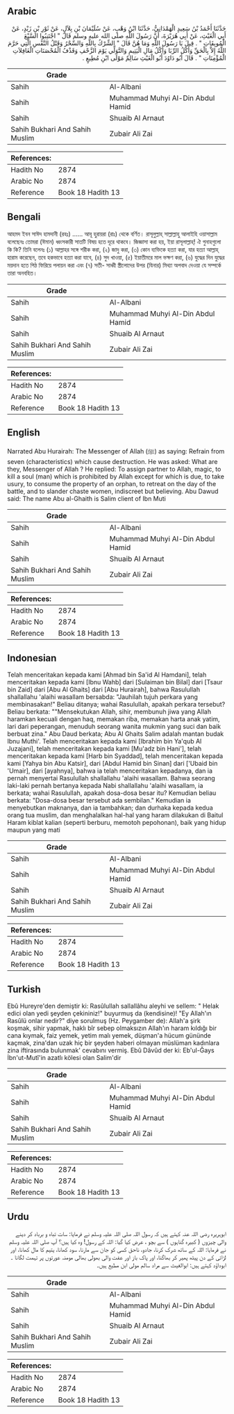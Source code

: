 ## Arabic


<div dir="rtl" lang="ar" style={{fontSize:'larger',backgroundColor:'#f8f9fa',padding:20}}>
حَدَّثَنَا أَحْمَدُ بْنُ سَعِيدٍ الْهَمْدَانِيُّ، حَدَّثَنَا ابْنُ وَهْبٍ، عَنْ سُلَيْمَانَ بْنِ بِلاَلٍ، عَنْ ثَوْرِ بْنِ زَيْدٍ، عَنْ أَبِي الْغَيْثِ، عَنْ أَبِي هُرَيْرَةَ، أَنَّ رَسُولَ اللَّهِ صلى الله عليه وسلم قَالَ ‏"‏ اجْتَنِبُوا السَّبْعَ الْمُوبِقَاتِ ‏"‏ ‏.‏ قِيلَ يَا رَسُولَ اللَّهِ وَمَا هُنَّ قَالَ ‏"‏ الشِّرْكُ بِاللَّهِ وَالسِّحْرُ وَقَتْلُ النَّفْسِ الَّتِي حَرَّمَ اللَّهُ إِلاَّ بِالْحَقِّ وَأَكْلُ الرِّبَا وَأَكْلُ مَالِ الْيَتِيمِ وَالتَّوَلِّي يَوْمَ الزَّحْفِ وَقَذْفُ الْمُحْصَنَاتِ الْغَافِلاَتِ الْمُؤْمِنَاتِ ‏"‏ ‏.‏ قَالَ أَبُو دَاوُدَ أَبُو الْغَيْثِ سَالِمٌ مَوْلَى ابْنِ مُطِيعٍ ‏.‏
</div>
<div style={{backgroundColor:'#f8f9fa',padding:20, marginBottom: 10}}><table> <thead> <tr> <th>Grade</th> <th></th> </tr> </thead> <tbody> <tr><td>Sahih</td><td>Al-Albani</td></tr><tr><td>Sahih</td><td>Muhammad Muhyi Al-Din Abdul Hamid</td></tr><tr><td>Sahih</td><td>Shuaib Al Arnaut</td></tr><tr><td>Sahih Bukhari And Sahih Muslim</td><td>Zubair Ali Zai</td></tr></tbody></table><table> <thead> <tr> <th>References:</th> <th></th> </tr> </thead> <tbody><tr><td>Hadith No</td><td>2874</td></tr><tr><td>Arabic No</td><td>2874</td></tr><tr><td>Reference</td><td>Book 18 Hadith 13</td></tr></tbody></table></div>

## Bengali


<div dir="ltr" lang="bn" style={{fontSize:'larger',backgroundColor:'#f8f9fa',padding:20}}>
আহমদ ইবন সাঈদ হামদানী (রহঃ) ...... আবূ হুরায়রা (রাঃ) থেকে বর্ণিত। রাসূলুল্লাহ্ সাল্লাল্লাহু আলাইহি ওয়াসাল্লাম বলেছেনঃ তোমরা (ঈমান) ধ্বংসকারী সাতটি বিষয় হতে দূরে থাকবে। জিজ্ঞাসা করা হয়, ইয়া রাসূলাল্লাহ্! ঐ গুনাহগুলো কি কি? তিনি বলেনঃ (১) আল্লাহর সঙ্গে শরীক করা, (২) জাদু করা, (৩) কোন ব্যক্তিকে হত্যা করা, যার হত্যা আল্লাহ্ হারাম করেছেন, তবে হকভাবে হত্যা করা যাবে, (৪) সুদ খাওয়া, (৫) ইয়াতীমরে মাল ভক্ষণ করা, (৬) যুদ্ধের দিন যুদ্ধের ময়দান হতে পিঠ ফিরিয়ে পলায়ন করা এবং (৭) সতী- সাধ্বী স্ত্রীলোদের উপর (যিনার) মিথ্যা অপবাদ দেওয়া যে সম্পর্কে তারা অনবহিত।
</div>
<div style={{backgroundColor:'#f8f9fa',padding:20, marginBottom: 10}}><table> <thead> <tr> <th>Grade</th> <th></th> </tr> </thead> <tbody> <tr><td>Sahih</td><td>Al-Albani</td></tr><tr><td>Sahih</td><td>Muhammad Muhyi Al-Din Abdul Hamid</td></tr><tr><td>Sahih</td><td>Shuaib Al Arnaut</td></tr><tr><td>Sahih Bukhari And Sahih Muslim</td><td>Zubair Ali Zai</td></tr></tbody></table><table> <thead> <tr> <th>References:</th> <th></th> </tr> </thead> <tbody><tr><td>Hadith No</td><td>2874</td></tr><tr><td>Arabic No</td><td>2874</td></tr><tr><td>Reference</td><td>Book 18 Hadith 13</td></tr></tbody></table></div>

## English


<div dir="ltr" lang="en" style={{fontSize:'larger',backgroundColor:'#f8f9fa',padding:20}}>
Narrated Abu Hurairah: The Messenger of Allah (ﷺ) as saying: Refrain from seven (characteristics) which cause destruction. He was asked: What are they, Messenger of Allah ? He replied: To assign partner to Allah, magic, to kill a soul (man) which is prohibited by Allah except for which is due, to take usury, to consume the property of an orphan, to retreat on the day of the battle, and to slander chaste women, indiscreet but believing. Abu Dawud said: The name Abu al-Ghaith is Salim client of Ibn Muti
</div>
<div style={{backgroundColor:'#f8f9fa',padding:20, marginBottom: 10}}><table> <thead> <tr> <th>Grade</th> <th></th> </tr> </thead> <tbody> <tr><td>Sahih</td><td>Al-Albani</td></tr><tr><td>Sahih</td><td>Muhammad Muhyi Al-Din Abdul Hamid</td></tr><tr><td>Sahih</td><td>Shuaib Al Arnaut</td></tr><tr><td>Sahih Bukhari And Sahih Muslim</td><td>Zubair Ali Zai</td></tr></tbody></table><table> <thead> <tr> <th>References:</th> <th></th> </tr> </thead> <tbody><tr><td>Hadith No</td><td>2874</td></tr><tr><td>Arabic No</td><td>2874</td></tr><tr><td>Reference</td><td>Book 18 Hadith 13</td></tr></tbody></table></div>

## Indonesian


<div dir="ltr" lang="id" style={{fontSize:'larger',backgroundColor:'#f8f9fa',padding:20}}>
Telah menceritakan kepada kami [Ahmad bin Sa'id Al Hamdani], telah menceritakan kepada kami [Ibnu Wahb] dari [Sulaiman bin Bilal] dari [Tsaur bin Zaid] dari [Abu Al Ghaits] dari [Abu Hurairah], bahwa Rasulullah shallallahu 'alaihi wasallam bersabda: "Jauhilah tujuh perkara yang membinasakan!" Beliau ditanya; wahai Rasulullah, apakah perkara tersebut? Beliau berkata: ""Mensekutukan Allah, sihir, membunuh jiwa yang Allah haramkan kecuali dengan haq, memakan riba, memakan harta anak yatim, lari dari peperangan, menuduh seorang wanita mukmin yang suci dan baik berbuat zina." Abu Daud berkata; Abu Al Ghaits Salim adalah mantan budak Ibnu Muthi'. Telah menceritakan kepada kami [Ibrahim bin Ya'qub Al Juzajani], telah menceritakan kepada kami [Mu'adz bin Hani'], telah menceritakan kepada kami [Harb bin Syaddad], telah menceritakan kepada kami [Yahya bin Abu Katsir], dari [Abdul Hamid bin Sinan] dari ['Ubaid bin 'Umair], dari [ayahnya], bahwa ia telah menceritakan kepadanya, dan ia pernah menyertai Rasulullah shallallahu 'alaihi wasallam. Bahwa seorang laki-laki pernah bertanya kepada Nabi shallallahu 'alaihi wasallam, ia berkata; wahai Rasulullah, apakah dosa-dosa besar itu? Kemudian beliau berkata: "Dosa-dosa besar tersebut ada sembilan." Kemudian ia menyebutkan maknanya, dan ia tambahkan; dan durhaka kepada kedua orang tua muslim, dan menghalalkan hal-hal yang haram dilakukan di Baitul Haram kiblat kalian (seperti berburu, memotoh pepohonan), baik yang hidup maupun yang mati
</div>
<div style={{backgroundColor:'#f8f9fa',padding:20, marginBottom: 10}}><table> <thead> <tr> <th>Grade</th> <th></th> </tr> </thead> <tbody> <tr><td>Sahih</td><td>Al-Albani</td></tr><tr><td>Sahih</td><td>Muhammad Muhyi Al-Din Abdul Hamid</td></tr><tr><td>Sahih</td><td>Shuaib Al Arnaut</td></tr><tr><td>Sahih Bukhari And Sahih Muslim</td><td>Zubair Ali Zai</td></tr></tbody></table><table> <thead> <tr> <th>References:</th> <th></th> </tr> </thead> <tbody><tr><td>Hadith No</td><td>2874</td></tr><tr><td>Arabic No</td><td>2874</td></tr><tr><td>Reference</td><td>Book 18 Hadith 13</td></tr></tbody></table></div>

## Turkish


<div dir="ltr" lang="tr" style={{fontSize:'larger',backgroundColor:'#f8f9fa',padding:20}}>
Ebû Hureyre'den demiştir ki: Rasûlullah sallallâhu aleyhi ve sellem: " Helak edici olan yedi şeyden çekininiz!" buyurmuş da (kendisine)! "Ey Allah'ın Rasûlü onlar nedir?" diye sorulmuş (Hz. Peygamber de): Allah'a şirk koşmak, sihir yapmak, haklı bîr sebep olmaksızın Allah'ın haram kıldığı bir cana kıymak, faiz yemek, yetim malı yemek, düşman'a hücum gününde kaçmak, zina'dan uzak hiç bir şeyden haberi olmayan müslüman kadınlara zina iftirasında bulunmak' cevabını vermiş. Ebû Dâvûd der ki: Eb'ul-Ğays İbn'ut-Mutî'in azatlı kölesi olan Salim'dir
</div>
<div style={{backgroundColor:'#f8f9fa',padding:20, marginBottom: 10}}><table> <thead> <tr> <th>Grade</th> <th></th> </tr> </thead> <tbody> <tr><td>Sahih</td><td>Al-Albani</td></tr><tr><td>Sahih</td><td>Muhammad Muhyi Al-Din Abdul Hamid</td></tr><tr><td>Sahih</td><td>Shuaib Al Arnaut</td></tr><tr><td>Sahih Bukhari And Sahih Muslim</td><td>Zubair Ali Zai</td></tr></tbody></table><table> <thead> <tr> <th>References:</th> <th></th> </tr> </thead> <tbody><tr><td>Hadith No</td><td>2874</td></tr><tr><td>Arabic No</td><td>2874</td></tr><tr><td>Reference</td><td>Book 18 Hadith 13</td></tr></tbody></table></div>

## Urdu


<div dir="rtl" lang="ur" style={{fontSize:'larger',backgroundColor:'#f8f9fa',padding:20}}>
ابوہریرہ رضی اللہ عنہ کہتے ہیں کہ رسول اللہ صلی اللہ علیہ وسلم نے فرمایا: سات تباہ و برباد کر دینے والی چیزوں ( کبیرہ گناہوں ) سے بچو ، عرض کیا گیا: اللہ کے رسول! وہ کیا ہیں؟ آپ صلی اللہ علیہ وسلم نے فرمایا: اللہ کے ساتھ شرک کرنا، جادو، ناحق کسی کو جان سے مارنا، سود کھانا، یتیم کا مال کھانا، اور لڑائی کے دن پیٹھ پھیر کر بھاگنا، اور پاک باز اور عفت والی بھولی بھالی مومنہ عورتوں پر تہمت لگانا ۔ ابوداؤد کہتے ہیں: ابوالغیث سے مراد سالم مولی ابن مطیع ہیں۔
</div>
<div style={{backgroundColor:'#f8f9fa',padding:20, marginBottom: 10}}><table> <thead> <tr> <th>Grade</th> <th></th> </tr> </thead> <tbody> <tr><td>Sahih</td><td>Al-Albani</td></tr><tr><td>Sahih</td><td>Muhammad Muhyi Al-Din Abdul Hamid</td></tr><tr><td>Sahih</td><td>Shuaib Al Arnaut</td></tr><tr><td>Sahih Bukhari And Sahih Muslim</td><td>Zubair Ali Zai</td></tr></tbody></table><table> <thead> <tr> <th>References:</th> <th></th> </tr> </thead> <tbody><tr><td>Hadith No</td><td>2874</td></tr><tr><td>Arabic No</td><td>2874</td></tr><tr><td>Reference</td><td>Book 18 Hadith 13</td></tr></tbody></table></div>